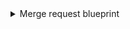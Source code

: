 <details>
<summary>Merge request blueprint</summary>

```json showLineNumbers
{
  "identifier": "gitlabMergeRequest",
  "title": "Merge Request",
  "icon": "GitVersion",
  "schema": {
    "properties": {
      "creator": {
        "title": "Creator",
        "type": "string"
      },
      "status": {
        "title": "Status",
        "type": "string",
        "enum": [
          "opened",
          "closed",
          "merged",
          "locked"
        ],
        "enumColors": {
          "opened": "yellow",
          "closed": "red",
          "merged": "green",
          "locked": "blue"
        }
      },
      "createdAt": {
        "title": "Created At",
        "type": "string",
        "format": "date-time"
      },
      "updatedAt": {
        "title": "Updated At",
        "type": "string",
        "format": "date-time"
      },
      "mergedAt": {
        "title": "Merged At",
        "type": "string",
        "format": "date-time"
      },
      "link": {
        "title": "Link",
        "format": "url",
        "type": "string"
      },
      "reviewers": {
        "title": "Reviewers",
        "type": "array",
        "items": {
          "type": "string"
        }
      }
    },
    "required": []
  },
  "mirrorProperties": {},
  "calculationProperties": {
    "lead_time_days": {
      "title": "Lead time (Days)",
      "calculation": "if .properties.status == \"merged\" then ((.properties.mergedAt | sub(\"\\\\.[0-9]+\\\\+00:00$\"; \"Z\") | strptime(\"%Y-%m-%dT%H:%M:%SZ\") | mktime) - (.properties.createdAt | sub(\"\\\\.[0-9]+\\\\+00:00$\"; \"Z\") | strptime(\"%Y-%m-%dT%H:%M:%SZ\") | mktime)) / 86400 | tonumber else null end",
      "type": "number"
    }
  },
  "aggregationProperties": {},
  "relations": {
    "service": {
      "title": "Service",
      "target": "service",
      "required": false,
      "many": false
    }
  }
}
```

</details>
